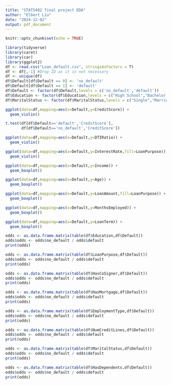 ---
title: "STATS402 final project EDA"
author: "Elbert Liu"
date: "2024-12-02"
output: pdf_document
---

```{r setup, include=FALSE}
knitr::opts_chunk$set(echo = TRUE)
```

```{r}
library(tidyverse)
library(caret)
library(car)
library(ggplot2)
df <- read.csv("Loan_default.csv", stringsAsFactors = T)
df <- df[,-1] #Drop ID as it is not necessary
df <- unique(df)
df$Default[df$Default == 0] <- 'no_default'
df$Default[df$Default == 1] <- 'default'
df$Default <- factor(df$Default,levels = c('no_default','default'))
df$Education <- factor(df$Education,levels = c("High School","Bachelor's","Master's","PhD")) #Reorder Levels
df$MaritalStatus <- factor(df$MaritalStatus,levels = c("Single","Married","Divorced"))

ggplot(data=df,mapping=aes(x=Default,y=CreditScore)) +
  geom_violin()
```

```{r}

t.test(df[df$Default=='default','CreditScore'],
       df[df$Default=='no_default','CreditScore'])
```
```{r}
ggplot(data=df,mapping=aes(x=Default,y=DTIRatio)) +
  geom_violin()
```
```{r}
ggplot(data=df,mapping=aes(x=Default,y=InterestRate,fill=LoanPurpose)) +
  geom_violin()
```
```{r}
ggplot(data=df,mapping=aes(x=Default,y=Income)) +
  geom_boxplot()
```
```{r}
ggplot(data=df,mapping=aes(x=Default,y=Age)) +
  geom_boxplot()
```
```{r}
ggplot(data=df,mapping=aes(x=Default,y=LoanAmount,fill=LoanPurpose)) +
  geom_boxplot()
```
```{r}
ggplot(data=df,mapping=aes(x=Default,y=MonthsEmployed)) +
  geom_boxplot()
```
```{r}
ggplot(data=df,mapping=aes(x=Default,y=LoanTerm)) +
  geom_boxplot()
```
```{r}
odds <- as.data.frame.matrix(table(df$Education,df$Default))
odds$odds <- odds$no_default / odds$default
print(odds)
```
```{r}
odds <- as.data.frame.matrix(table(df$LoanPurpose,df$Default))
odds$odds <- odds$no_default / odds$default
print(odds)
```
```{r}
odds <- as.data.frame.matrix(table(df$HasCoSigner,df$Default))
odds$odds <- odds$no_default / odds$default
print(odds)
```
```{r}
odds <- as.data.frame.matrix(table(df$HasMortgage,df$Default))
odds$odds <- odds$no_default / odds$default
print(odds)
```
```{r}
odds <- as.data.frame.matrix(table(df$EmploymentType,df$Default))
odds$odds <- odds$no_default / odds$default
print(odds)
```
```{r}
odds <- as.data.frame.matrix(table(df$NumCreditLines,df$Default))
odds$odds <- odds$no_default / odds$default
print(odds)
```
```{r}
odds <- as.data.frame.matrix(table(df$MaritalStatus,df$Default))
odds$odds <- odds$no_default / odds$default
print(odds)
```
```{r}
odds <- as.data.frame.matrix(table(df$HasDependents,df$Default))
odds$odds <- odds$no_default / odds$default
print(odds)
```
